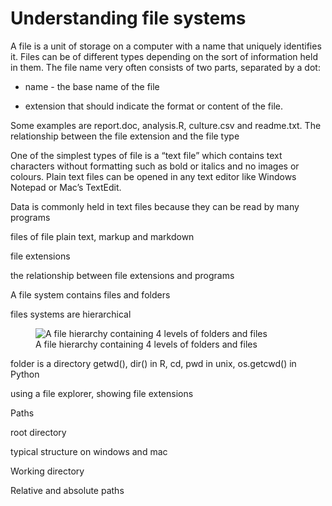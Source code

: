 # Understanding file systems

A file is a unit of storage on a computer with a name that uniquely identifies it. Files can be of different types depending on the sort of information held in them. The file name very often consists of two parts, separated by a dot:

-   name - the base name of the file

-   extension that should indicate the format or content of the file.

Some examples are report.doc, analysis.R, culture.csv and readme.txt. The relationship between the file extension and the file type

One of the simplest types of file is a "text file" which contains text characters without formatting such as bold or italics and no images or colours. Plain text files can be opened in any text editor like Windows Notepad or Mac's TextEdit.

Data is commonly held in text files because they can be read by many programs

files of file plain text, markup and markdown

file extensions

the relationship between file extensions and programs

A file system contains files and folders

files systems are hierarchical

![A file hierarchy containing 4 levels of folders and files](images/file-system.png){fig-alt="At the top level there is a directory called Home/; Inside Home/ are two directories (docs/ and programs/) and two files doc1.txt and image.jpg. Inside docs/ there is a file called doc2.txt and a directory called data/ which contains doc3.txt and doc4.txt. Inside programs/ are three .exe files"}

folder is a directory getwd(), dir() in R, cd, pwd in unix, os.getcwd() in Python

using a file explorer, showing file extensions

Paths

root directory

typical structure on windows and mac

Working directory

Relative and absolute paths
